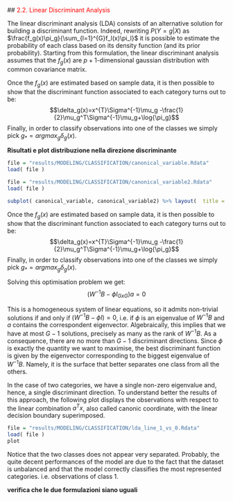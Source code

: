 ##<a name="22_LDA" style="pointer-events: none; cursor: default;" ><font color="red"> 2.2. Linear Discriminant Analysis</font></a>

The linear discriminant analysis (LDA) consists of an alternative solution for building a discriminant function. Indeed, rewriting $P(Y=g|X)$ as $\frac{f_g(x)\pi_g}{\sum_{l=1}^{G}f_l(x)\pi_l}$ it is possible to estimate the probability of each class based on its density function (and its prior probability). Starting from this formulation, the linear discriminant analysis assumes that the $f_g(x)$ are $p+1$-dimensional gaussian distribution with common covariance matrix.

Once the $f_g(x)$ are estimated based on sample data, it is then possible to show that the discriminant function associated to each category turns out to be:
$$\delta_g(x)=x^{T}\Sigma^{-1}\mu_g -\frac{1}{2}\mu_g^T\Sigma^{-1}\mu_g+\log{\pi_g}$$
Finally, in order to classify observations into one of the classes we simply pick $g_*=argmax_g\delta_g(x)$.

**Risultati e plot distribuzione nella direzione discriminante**

```r
file = "results/MODELING/CLASSIFICATION/canonical_variable.Rdata"
load( file )

file = "results/MODELING/CLASSIFICATION/canonical_variable2.Rdata"
load( file )

subplot( canonical_variable, canonical_variable2) %>% layout(  title = 'Variabile Canonica')

```



Once the $f_g(x)$ are estimated based on sample data, it is then possible to show that the discriminant function associated to each category turns out to be:
$$\delta_g(x)=x^{T}\Sigma^{-1}\mu_g -\frac{1}{2}\mu_g^T\Sigma^{-1}\mu_g+\log{\pi_g}$$
Finally, in order to classify observations into one of the classes we simply pick $g_*=argmax_g\delta_g(x)$.

Solving this optimisation problem we get:
$$(W^{-1}B-\phi I_{G x G})a=0$$

This is a homogeneous system of linear equations, so it admits non-trivial solutions if and only if $(W^{-1}B-\phi I)=0$, i.e. if $\phi$ is an eigenvalue of $W^{-1}B$ and $a$ contains the correspondent eigenvector. Algebraically, this implies that we have at most $G-1$ solutions, precisely as many as the rank of $W^{-1}B$. As a consequence, there are no more than $G-1$ discriminant directions. Since $\phi$ is exactly the quantity we want to maximise, the best discriminant function is given by the eigenvector corresponding to the biggest eigenvalue of $W^{-1}B$. Namely, it is the surface that better separates one class from all the others.

In the case of two categories, we have a single non-zero eigenvalue and, hence, a single discriminant direction. To understand better the results of this approach, the following plot displays the observations with respect to the linear combination  $a^Tx$, also called canonic coordinate, with the linear decision boundary superimposed.

```r
file = "results/MODELING/CLASSIFICATION/lda_line_1_vs_0.Rdata"
load( file )
plot
```
Notice that the two classes does not appear very separated. Probably, the quite decent performances of the model are due to the fact that the dataset is unbalanced and that the model correctly classifies the most represented categories. i.e. observations of class 1.

**verifica che le due formulazioni siano uguali**
